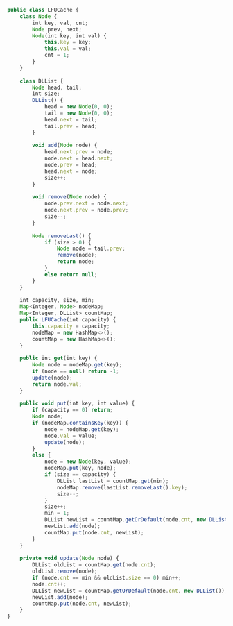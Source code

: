 ```js
public class LFUCache {
    class Node {
        int key, val, cnt;
        Node prev, next;
        Node(int key, int val) {
            this.key = key;
            this.val = val;
            cnt = 1;
        }
    }
    
    class DLList {
        Node head, tail;
        int size;
        DLList() {
            head = new Node(0, 0);
            tail = new Node(0, 0);
            head.next = tail;
            tail.prev = head;
        }
        
        void add(Node node) {
            head.next.prev = node;
            node.next = head.next;
            node.prev = head;
            head.next = node;
            size++;
        }
        
        void remove(Node node) {
            node.prev.next = node.next;
            node.next.prev = node.prev;
            size--;
        }
        
        Node removeLast() {
            if (size > 0) {
                Node node = tail.prev;
                remove(node);
                return node;
            }
            else return null;
        }
    }
    
    int capacity, size, min;
    Map<Integer, Node> nodeMap;
    Map<Integer, DLList> countMap;
    public LFUCache(int capacity) {
        this.capacity = capacity;
        nodeMap = new HashMap<>();
        countMap = new HashMap<>();
    }
    
    public int get(int key) {
        Node node = nodeMap.get(key);
        if (node == null) return -1;
        update(node);
        return node.val;
    }
    
    public void put(int key, int value) {
        if (capacity == 0) return;
        Node node;
        if (nodeMap.containsKey(key)) {
            node = nodeMap.get(key);
            node.val = value;
            update(node);
        }
        else {
            node = new Node(key, value);
            nodeMap.put(key, node);
            if (size == capacity) {
                DLList lastList = countMap.get(min);
                nodeMap.remove(lastList.removeLast().key);
                size--;
            }
            size++;
            min = 1;
            DLList newList = countMap.getOrDefault(node.cnt, new DLList());
            newList.add(node);
            countMap.put(node.cnt, newList);
        }
    }
    
    private void update(Node node) {
        DLList oldList = countMap.get(node.cnt);
        oldList.remove(node);
        if (node.cnt == min && oldList.size == 0) min++; 
        node.cnt++;
        DLList newList = countMap.getOrDefault(node.cnt, new DLList());
        newList.add(node);
        countMap.put(node.cnt, newList);
    }
}

```